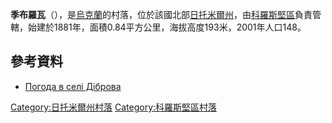 {{coord|50|52|45|N|28|48|19|E|scale:30000|display=title}}

'''季布羅瓦'''（{{lang-uk|Діброва}}），是[[烏克蘭|烏克蘭]]的村落，位於該國北部[[日托米爾州|日托米爾州]]，由[[科羅斯堅區|科羅斯堅區]]負責管轄，始建於1881年，面積0.84平方公里，海拔高度193米，2001年人口148。

==參考資料==
* [http://weather.in.ua/ua/zhitomirskaja/6774 Погода в селі Діброва]{{Wayback|url=http://weather.in.ua/ua/zhitomirskaja/6774 |date=20160305075245 }}

{{DEFAULTSORT:Діброва}}
[[Category:日托米爾州村落|Category:日托米爾州村落]]
[[Category:科羅斯堅區村落|Category:科羅斯堅區村落]]


{{Zhytomyr-geo-stub}}